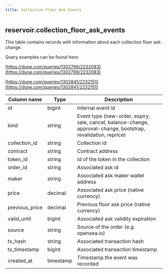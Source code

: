```yaml
---
title: Collection Floor Ask Events
---
```


## **reservoir.collection\_floor\_ask\_events**

This table contains records with information about each collection floor ask change.

Query examples can be found here:

[https://dune.com/queries/1302799/2232083](https://dune.com/queries/1302799/2232083)

[https://dune.com/queries/1302841/2232151](https://dune.com/queries/1302841/2232151)

| **Column name** | **Type**  | **Description**                                                                                                 |
|-----------------|-----------|-----------------------------------------------------------------------------------------------------------------|
| id              | bigint    | Internal event id                                                                                               |
| kind            | string    | Event type (new-order, expiry, sale, cancel, balance-change, approval-change, bootstrap, revalidation, reprice) |
| collection\_id  | string    | Collection id                                                                                                   |
| contract        | string    | Contract address                                                                                                |
| token\_id       | string    | Id of the token in the collection                                                                               |
| order\_id       | string    | Associated ask id                                                                                               |
| maker           | string    | Associated ask maker wallet address                                                                             |
| price           | decimal   | Associated ask price (native currency)                                                                          |
| previous\_price | decimal   | Previous floor ask price (native currency)                                                                      |
| valid\_until    | bigint    | Associated ask validity expiration                                                                              |
| source          | string    | Source of the order (e.g. opensea.io)                                                                           |
| tx\_hash        | string    | Associated transaction hash                                                                                     |
| tx\_timestamp   | bigint    | Associated transaction timestamp                                                                                |
| created\_at     | timestamp | Timestamp the event was recorded                                                                                |
